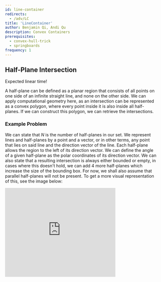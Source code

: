 ```yaml
---
id: line-container
redirects:
  - /adv/LC
title: 'LineContainer'
author: Benjamin Qi, Andi Qu
description: Convex Containers
prerequisites:
  - convex-hull-trick
  - springboards
frequency: 1
---
```


## Half-Plane Intersection

<Resources>
	<Resource
		source="CF"
		title="Blogewoosh - Half-Plane Intersection w/ Ternary Search"
		url="61710"
		starred
	/>
	<Resource
		source="Petr"
		title="Linear Half-Plane Intersection"
		url="https://petr-mitrichev.blogspot.com/2016/07/a-half-plane-week.html"
		starred
	>
		Expected linear time!
	</Resource>
</Resources>

A half-plane can be defined as a planar region that consists of all points on one side of an infinite straight line, and none on the other side. We can apply computational geometry here, as an intersection can be represented as a convex polygon, where every point inside it is also inside all half-planes. If we can construct this polygon, we can retrieve the intersections.

### Example Problem

We can state that $N$ is the number of half-planes in our set. We represent lines and half-planes by a point and a vector, or in other terms, any point that lies on said line and the direction vector of the line. Each half-plane allows the region to the left of its direction vector. We can define the angle of a given half-plane as the polar coordinates of its direction vector. We can also state that a resulting intersection is always either bounded or empty, in cases where this doesn't hold, we can add 4 more half-planes which increase the size of the bounding box. For now, we shall also assume that parallel half-planes will not be present. To get a more visual representation of this, see the image below:

<iframe
	src="https://iq.opengenus.org/content/images/2022/02/halfplane.PNG"
	width="365px"
	height="293px"
	frameborder="0"
/>

This half-plane has an equation $y = 2x -2$ and can be represented as $P = (1,0)$ with the direction vector $PQ$ as $(1,2)$.
I will now describe various ways of solving this problem, explaining algorithms in increasing efficiency:

#### Brute Force
This problem can be solved using brute force by computing the intersection point of the lines and all pairs of half-planes and then, for every point, checking if it is inside all of the other half-planes. There are $\mathcal{O}(N^2)$ intersection points that need to be checked against $\mathcal{O}(N)$ half-planes, resulting in the final complexity being $\mathcal{O}(N^3)$. We can then create a convex hull on the set of intersection points which were also included in the half-planes. The vertices of this convex hull are the intersection points of the half-plane lines, as they, of course, would mean they are points in every half-plane since it is points of intersection. This approach works to gain a solution; however, it's impractical to apply in a real-world scenario due to its extremely poor efficiency.

#### Incremental
A slightly faster approach to this problem would be to incrementally construct the intersection of the half-planes one by one. We cut the convex polygon by a line $N$ amount of times, removing the redundant planes each time.

If we represent the convex polygon as a set of line segments, we can cut it with a half-plane by finding the points of intersection of the segments with the half-plane line, replacing all the line segments in the middle with a new segment corresponding to a half-plane. This can be implemented in $\mathcal{O}(N)$ time, and decrease the bounding box with each half-plane, resulting in an $\mathcal{O}(N^2)$ complexity.

This is much better than our initial approach. However, it's still relatively inefficient as we still have to loop over $\mathcal{O}(N)$ half-planes with every iteration. We will make some alterations to this algorithm in the next approach for a more reasonable solution.

#### Sort and Increment Algorithm
We can use some properties of the output of the previous algorithm to optimize it. We know that the resulting region of the intersection of half-planes is convex, therefore it will consist of some segments of half-planes in order of their angles. In other words, if we incrementally intersect the half-planes in the order of their angles, storing them in a double-ended queue, we will only need to remove half-planes from the front and the back of the queue.

Let's say that the half-plane angles are sorted from $-π$ to $π$ and that we are about to start the $k$-th step of the algorithm. We can say that we have already constructed the intersection of the half-planes up to $k-1$. Because the half-planes are sorted by angle, we can be sure that $k$ will form a convex turn with the $k-1$ half-plane. From this, we can say:
* Some of the half-planes that are located at the back of the intersection may become redundant, in which case we shall pop from the queue from the back of the double-ended queue.
* Some of the half-planes that are located at the front of the intersection may become redundant, in which case we shall pop from the queue from the back of the double-ended queue.
* The intersection may become empty from this, in which case we shall simply terminate the algorithm and return the intersection as empty.

In this case, redundant means that it doesn't change the intersection, or the half-plane could be removed and the intersection wouldn't change.

To visualize this, we shall let $H = A,B,C,D,E$. This is the set of half-planes that are currently present in the intersection. For the points, we can define them as $P = p,q,r,s$ which are intersection points of adjacent half-planes from $H$. This could be represented as such below:

<iframe
	src="https://iq.opengenus.org/content/images/2022/02/halfplane2.PNG"
	width="651px"
	height="491px"
	frameborder="0"
/>

Say we want to intersect it with a new half-plane $F$; it may make some existing half-planes redundant.

<iframe
	src="https://iq.opengenus.org/content/images/2022/02/halfplane3.PNG"
	width="735px"
	height="492px"
	frameborder="0"
/>

We can see $F$ here represented in orange. It makes the half-planes $A$ and $E$ redundant. Therefore, we can remove them from the front and back of the queue and add $F$ at the end. Then, we obtain a new intersection between $H = B,C,D,F$ with $P = q,r,t,u$. This can be shown below:

<iframe
	src="https://iq.opengenus.org/content/images/2022/02/halfplane4.PNG"
	width="707px"
	height="416px"
	frameborder="0"
/>

This is the main principle of the algorithm. However, there are a few special cases we should cover. In the case of parallel half-planes, there are 2 possible scenarios, either two that are parallel with the same direction or different directions. We should approach parallel lines with different directions the same as if we have to increase the size of the bounding box, since there will have to be at least one of the half-planes within the bounding box in between the two since they are sorted by angle. This means that the only case we have to deal with is where there are two half-planes with the same angle. To do this is straightforward: simply keep the leftmost half-plane and erase the rest since the others will eventually become redundant anyway.

So, as an overview of the algorithm:
* Sort the set of half-planes by angle; it takes $\mathcal{O}(NlogN)$ time.
* Iterate over the set. For each, perform incrementation and pop either from the front or back of the double-ended queue as necessary; it takes linear time since every half-plane can only be added or removed once.
* Once this has been completed, the convex polygon that results from the intersection can be obtained by computing the intersection points of adjacent half-planes in the double-ended queue. It will take linear time. This results in our final complexity as $\{O}(NlogN)$. In a special case where the half-planes are pre-sorted, this algorithm could be completed in $\{O}(N)$. However, for the majority of cases, we will be looking at $\{O}(NlogN)$, most of which is coming from the sorting by angle.

##### Implementation

```cpp
const long double eps = 1e-9, inf = 1e9;

struct Point {

	long double x, y;
	explicit Point(long double x = 0, long double y = 0) : x(x), y(y) {}

	friend Point operator+(const Point &p, const Point &q) {
		return Point(p.x + q.x, p.y + q.y);
	}

	friend Point operator-(const Point &p, const Point &q) {
		return Point(p.x - q.x, p.y - q.y);
	}

	friend Point operator*(const Point &p, const long double &k) {
		return Point(p.x * k, p.y * k);
	}

	friend long double cross(const Point &p, const Point &q) {
		return p.x * q.y - p.y * q.x;
	}
};

struct Halfplane {

	Point p, pq;
	long double angle;

	Halfplane() {}
	Halfplane(const Point &a, const Point &b) : p(a), pq(b - a) {
		angle = atan2l(pq.y, pq.x);
	}

	bool out(const Point &r) { return cross(pq, r - p) < -eps; }

	bool operator<(const Halfplane &e) const {
		if (fabsl(angle - e.angle) < eps) return cross(pq, e.p - p) < 0;
		return angle < e.angle;
	}

	bool operator==(const Halfplane &e) const {
		return fabsl(angle - e.angle) < eps;
	}

	friend Point inter(const Halfplane &s, const Halfplane &t) {
		long double alpha = cross((t.p - s.p), t.pq) / cross(s.pq, t.pq);
		return s.p + (s.pq * alpha);
	}
};

// Actual algorithm
vector<Point> hp_intersect(vector<Halfplane> &H) {

	Point box[4] = {Point(inf, inf), Point(-inf, inf), Point(-inf, -inf),
	                Point(inf, -inf)};

	for (int i = 0; i < 4; i++) {
		Halfplane aux(box[i], box[(i + 1) % 4]);
		H.push_back(aux);
	}

	sort(H.begin(), H.end());
	H.erase(unique(H.begin(), H.end()), H.end());

	deque<Halfplane> dq;
	int len = 0;
	for (int i = 0; i < int(H.size()); i++) {

		while (len > 1 && H[i].out(inter(dq[len - 1], dq[len - 2]))) {
			dq.pop_back();
			--len;
		}

		while (len > 1 && H[i].out(inter(dq[0], dq[1]))) {
			dq.pop_front();
			--len;
		}

		dq.push_back(H[i]);
		++len;
	}

	while (len > 2 && dq[0].out(inter(dq[len - 1], dq[len - 2]))) {
		dq.pop_back();
		--len;
	}

	while (len > 2 && dq[len - 1].out(inter(dq[0], dq[1]))) {
		dq.pop_front();
		--len;
	}

	if (len < 3) return vector<Point>();

	vector<Point> ret(len);
	for (int i = 0; i + 1 < len; i++) { ret[i] = inter(dq[i], dq[i + 1]); }
	ret.back() = inter(dq[len - 1], dq[0]);
	return ret;
}
```

<Problems problems="half" />

## LineContainer (aka $\mathcal{O}(N \log N)$ CHT)

<Problems problems="sample" />

<Resources>
	<Resource
		source="KACTL"
		title="LineContainer"
		url="https://github.com/kth-competitive-programming/kactl/blob/master/content/data-structures/LineContainer.h"
		starred
	>
		source of code that I (Ben) use
	</Resource>
	<Resource
		source="cp-algo"
		title="Li-Chao Tree"
		url="geometry/convex_hull_trick.html"
		starred
	>
		related topic (but not the same)
	</Resource>
</Resources>

<!-- 	<Resource
		source="CF"
		title="retrograd - Half-Plane Set"
		url="61710?#comment-457662"
	>
		Code
	</Resource> -->

### Example Problem

<FocusProblem problem="sample_cht" />

#### Analysis

Instead of focusing on the pillars that should be destroyed, let's instead focus
on the pillars that remain.

The total cost consists of the cost due to height differences plus the cost of
destroying unused pillars. The latter cost is equal to the cost to destroy all
pillars minus the cost to destroy the remaining pillars.

Since the cost to destroy all pillars is constant, we can thus turn the problem
into one about building pillars instead of destroying them!

From this, we get a basic DP recurrence. Let $dp[i]$ be the minimum cost to
build the bridge so that the last build pillar is pillar $i$.

$dp[1] = -w_1$ and the following recurrence holds:

$$
\begin{aligned}
	dp[i] &= \min_{j < i}(dp[j] + (h_j - h_i)^2 - w_i)\\
		  &= \min_{j < i}(dp[j] + h_j^2 - 2h_ih_j) + h_i^2 - w_i
\end{aligned}
$$

Notice how

$$
dp[j] + h_j^2 - 2h_ih_j
$$

effectively describes a linear function $y = mx + c$, where $m = -2h_j$,
$x = h_i$, and $c = dp[j] + h_j^2$

This means that we can use CHT to compute $dp[i]$ efficiently!

However, since $m$ is not monotonic, we can't use linear CHT using a deque, so
we must settle with $\mathcal{O}(N \log N)$.

I implemented CHT using a `std::set` here, but other implementations using
things like the Li-Chao tree should work similarly.

```cpp
#include <bits/stdc++.h>
typedef long long ll;
using namespace std;

struct Line {
	bool type;
	double x;
	ll m, c;
};

bool operator<(Line l1, Line l2) {
	if (l1.type || l2.type) return l1.x < l2.x;
	return l1.m > l2.m;
}

set<Line> cht;
ll h[100001], w[100001], tot = 0, dp[100001];

bool has_prev(set<Line>::iterator it) { return it != cht.begin(); }
bool has_next(set<Line>::iterator it) {
	return it != cht.end() && next(it) != cht.end();
}

double intersect(set<Line>::iterator l1, set<Line>::iterator l2) {
	return (double)(l1->c - l2->c) / (l2->m - l1->m);
}

void calc_x(set<Line>::iterator it) {
	if (has_prev(it)) {
		Line l = *it;
		l.x = intersect(prev(it), it);
		cht.insert(cht.erase(it), l);
	}
}

bool bad(set<Line>::iterator it) {
	if (has_next(it) && next(it)->c <= it->c) return true;
	return (has_prev(it) && has_next(it) &&
	        intersect(prev(it), next(it)) <= intersect(prev(it), it));
}

void add_line(ll m, ll c) {
	set<Line>::iterator it;

	it = cht.lower_bound({0, 0, m, c});
	if (it != cht.end() && it->m == m) {
		if (it->c <= c) return;
		cht.erase(it);
	}

	it = cht.insert({0, 0, m, c}).first;
	if (bad(it)) cht.erase(it);
	else {
		while (has_prev(it) && bad(prev(it))) cht.erase(prev(it));
		while (has_next(it) && bad(next(it))) cht.erase(next(it));

		if (has_next(it)) calc_x(next(it));
		calc_x(it);
	}
}

ll query(ll h) {
	Line l = *prev(cht.upper_bound({1, (double)h, 0, 0}));
	return l.m * h + l.c;
}

int main() {
	ios_base::sync_with_stdio(0);
	cin.tie(0);
	int n;
	cin >> n;
	for (int i = 1; i <= n; i++) cin >> h[i];
	for (int i = 1; i <= n; i++) {
		cin >> w[i];
		tot += w[i];
	}

	dp[1] = -w[1];
	for (int i = 2; i <= n; i++) {
		add_line(-2 * h[i - 1], dp[i - 1] + h[i - 1] * h[i - 1]);
		dp[i] = query(h[i]) - w[i] + h[i] * h[i];
	}

	cout << tot + dp[n];
	return 0;
}
```

## Problems

<Problems problems="lc_probs" />
